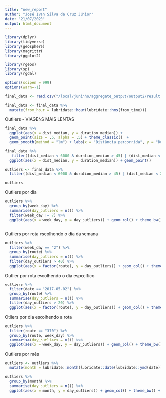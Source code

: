 ```yaml
---
title: "new_report"
author: "José Ivan Silva da Cruz Júnior"
date: "21/07/2020"
output: html_document
---
```


```r
library(dplyr)
library(tidyverse)
library(geosphere)
library(magrittr)
library(ggplot2)

library(rgeos)
library(sp)
library(rgdal)

options(scipen = 999)
options(warn=-1)
```

```r
final_data <- read.csv("/local/juninho/aggregate_output/output2/result.csv", stringsAsFactors=F)

final_data <- final_data %>% 
  mutate(from_hour = lubridate::hour(lubridate::hms(from_time)))
```

Outliers - VIAGENS MAIS LENTAS
```r
final_data %>%
  ggplot(aes(x = dist_median, y = duration_median)) + 
  geom_point(size = .5, alpha = .5) + theme_classic()  + 
  geom_smooth(method = "lm") + labs(x = "Distância percorrida", y = "Duração")
```
```r
final_data %>%
   filter((dist_median < 6000 & duration_median > 45) | (dist_median < 20000 & duration_median > 60)) %>% 
  ggplot(aes(x = dist_median, y = duration_median)) + geom_point()

outliers <- final_data %>%
  filter((dist_median < 6000 & duration_median > 45) | (dist_median < 20000 & duration_median > 60))

outliers
```

Outliers por dia
```r
outliers %>% 
  group_by(week_day) %>%
  summarise(day_outliers = n()) %>% 
  filter(week_day != 7) %>% 
  ggplot(aes(x = week_day, y = day_outliers)) + geom_col() + theme_bw() + labs(x = "Dia da semana", y = "Quantidade de viagens")
  
```

Outliers por rota escolhendo o dia da semana
```r
outliers %>%
  filter(week_day == "2") %>% 
  group_by(route) %>%
  summarise(day_outliers = n()) %>% 
  filter(day_outliers > 40) %>% 
  ggplot(aes(x = factor(route), y = day_outliers)) + geom_col() + theme_bw() + labs(x = "Rota", y = "Quantidade de viagens")
```

Outlier por rota escolhendo o dia específico
```r
outliers %>%
  filter(date == "2017-05-02") %>% 
  group_by(route) %>%
  summarise(day_outliers = n()) %>% 
  filter(day_outliers > 20) %>% 
  ggplot(aes(x = factor(route), y = day_outliers)) + geom_col() + theme_bw() + labs(x = "Rota", y = "Quantidade de viagens")
```

Otliers por dia escolhendo a rota
```r
outliers %>%
  filter(route == "370") %>% 
  group_by(route, week_day) %>%
  summarise(day_outliers = n()) %>% 
  ggplot(aes(x = week_day, y = day_outliers)) + geom_col() + theme_bw() + labs(x = "Dia da semana", y = "Quantidade de viagens")
```
Outliers por mês
```r
outliers <- outliers %>% 
  mutate(month = lubridate::month(lubridate::date(lubridate::ymd(date))))

outliers %>% 
  group_by(month) %>%
  summarise(day_outliers = n()) %>% 
  ggplot(aes(x = month, y = day_outliers)) + geom_col() + theme_bw() + labs(x = "Mês", y = "Quantidade de viagens")
```

